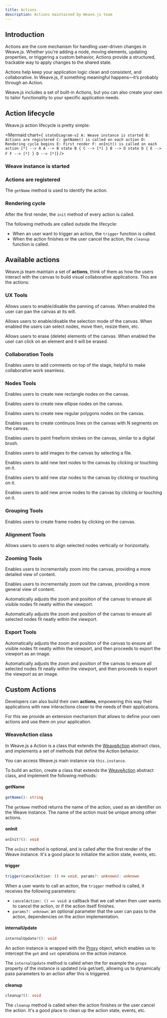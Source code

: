 ```yaml
---
title: Actions
description: Actions maintained by Weave.js team
---
```


## Introduction

Actions are the core mechanism for handling user-driven changes in Weave.js. Whether
you're adding a node, moving elements, updating properties, or triggering a custom behavior,
Actions provide a structured, trackable way to apply changes to the shared state.

Actions help keep your application logic clean and consistent, and collaborative. In Weave.js,
if something meaningful happens—it’s probably through an Action.

Weave.js includes a set of built-in Actions, but you can also create your own to tailor
functionality to your specific application needs.

## Action lifecycle

Weave.js action lifecycle is pretty simple:

<Mermaid
  chart={`
stateDiagram-v2
  A: Weave instance is started
  B: Actions are registered
  C: getName() is called on each action
  D: Rendering cycle begins
  E: First render
  F: onInit() is called on each action
  [*] --> A
  A --> B
  state B {
    C --> [*]
  }
  B --> D
  state D {
    E --> F
    F --> [*]
  }
  D --> [*]`}
/>

<div className="fd-steps">

<div className="[&_h3]:fd-step">

### Weave instance is started

</div>

<div className="[&_h3]:fd-step">

### Actions are registered

The `getName` method is used to identify the action.

</div>

<div className="[&_h3]:fd-step">

### Rendering cycle

After the first render, the `init` method of every action is called.

</div>
</div>

<Callout title="Decoupled from the lifecycle">

The following methods are called outside the lifecycle:

- When an user want to trigger an action, the `trigger` function is called.
- When the action finishes or the user cancel the action, the `cleanup` function is called.

</Callout>

## Available actions

Weave.js team maintain a set of **actions**, think of them as how the users interact with
the canvas to build visual collaborative applications. This are the actions:

### UX Tools

<Cards>

<Card href="/docs/main/build/actions/move-tool" title='Move Tool'>

Allows users to enable/disable the panning of canvas. When enabled the user can pan the canvas
at its will.

</Card>

<Card href="/docs/main/build/actions/selection-tool" title='Selection Tool'>

Allows users to enable/disable the selection mode of the canvas. When enabled the users can
select nodes, move then, resize them, etc.

</Card>

<Card href="/docs/main/build/actions/eraser-tool" title='Eraser Tool'>

Allows users to erase (delete) elements of the canvas. When enabled the user can click on an
element and it will be erased.

</Card>

</Cards>

### Collaboration Tools

<Cards>

<Card href="/docs/main/build/actions/comment-tool" title='Comment Tool'>

Enables users to add comments on top of the stage, helpful to make collaborative work seamless.

</Card>

</Cards>

### Nodes Tools

<Cards>

<Card href="/docs/main/build/actions/rectangle-tool" title='Rectangle Tool'>

Enables users to create new rectangle nodes on the canvas.

</Card>

<Card href="/docs/main/build/actions/ellipse-tool" title='Ellipse Tool'>

Enables users to create new ellipse nodes on the canvas.

</Card>

<Card href="/docs/main/build/actions/regular-polygon-tool" title='Regular Polygon Tool'>

Enables users to create new regular polygons nodes on the canvas.

</Card>

<Card href="/docs/main/build/actions/pen-tool" title='Pen Tool'>

Enables users to create continuos lines on the canvas with N segments on the canvas.

</Card>

<Card href="/docs/main/build/actions/brush-tool" title='Brush Tool'>

Enables users to paint freeform strokes on the canvas, similar to a digital brush.

</Card>

<Card href="/docs/main/build/actions/image-tool" title='Image Tool'>

Enables users to add images to the canvas by selecting a file.

</Card>

<Card href="/docs/main/build/actions/text-tool" title='Text Tool'>

Enables users to add new text nodes to the canvas by clicking or touching on it.

</Card>

<Card href="/docs/main/build/actions/star-tool" title='Star Tool'>

Enables users to add new star nodes to the canvas by clicking or touching on it.

</Card>

<Card href="/docs/main/build/actions/arrow-tool" title='Arrow Tool'>

Enables users to add new arrow nodes to the canvas by clicking or touching on it.

</Card>

</Cards>

### Grouping Tools

<Cards>

<Card href="/docs/main/build/actions/frame-tool" title='Frame Tool'>

Enables users to create frame nodes by clicking on the canvas.

</Card>

</Cards>

### Alignment Tools

<Cards>

<Card href="/docs/main/build/actions/align-nodes-tool" title='Align Nodes Tool'>

Allows users to users to align selected nodes vertically or horizontally.

</Card>

</Cards>

### Zooming Tools

<Cards>

<Card href="/docs/main/build/actions/zoom-in-tool" title='Zoom In Tool'>

Enables users to incrementally zoom into the canvas, providing a more detailed view of
content.

</Card>

<Card href="/docs/main/build/actions/zoom-out-tool" title='Zoom Out Tool'>

Enables users to incrementally zoom out the canvas, providing a more general view of
content.

</Card><Card href="/docs/main/build/actions/fit-to-screen-tool" title='Fit to Screen Tool'>

Automatically adjusts the zoom and position of the canvas to ensure all visible nodes
fit neatly within the viewport.

</Card>

<Card href="/docs/main/build/actions/fit-to-selection-tool" title='Fit to Selection Tool'>

Automatically adjusts the zoom and position of the canvas to ensure all selected nodes
fit neatly within the viewport.

</Card>

</Cards>

### Export Tools

<Cards>

<Card href="/docs/main/build/actions/export-stage-tool" title='Export Stage Tool'>

Automatically adjusts the zoom and position of the canvas to ensure all visible nodes
fit neatly within the viewport, and then proceeds to export the viewport as an image.

</Card>

<Card href="/docs/main/build/actions/export-node-tool" title='Export Node Tool'>

Automatically adjusts the zoom and position of the canvas to ensure all selected nodes
fit neatly within the viewport, and then proceeds to export the viewport as an image.

</Card>

</Cards>

## Custom Actions

Developers can also build their own **actions**, empowering this way their applications
with new interactions closer to the needs of their applications.

For this we provide an extension mechanism that allows to define your own actions and use them
on your application.

### WeaveAction class

In Weave.js a Action is a class that extends the
[WeaveAction](https://github.com/InditexTech/weavejs/blob/main/code/packages/sdk/src/actions/action.ts)
abstract class, and implements a set of methods that define the Action behavior.

<Callout title="Access the Weave instance">

You can access Weave.js main instance via `this.instance`.

</Callout>

To build an action, create a class that extends the [WeaveAction](https://github.com/InditexTech/weavejs/blob/main/code/packages/sdk/src/actions/action.ts)
abstract class, and implement the following methods:

#### getName

```ts
getName(): string
```

The `getName` method returns the name of the action, used as an identifier
on the Weave instance. The name of the action must be unique among other actions.

#### onInit

```ts
onInit?(): void
```

The `onInit` method is optional, and is called after the first render of the
Weave instance. It's a good place to initialize the action state, events, etc.

#### trigger

```ts
trigger(cancelAction: () => void, params?: unknown): unknown
```

When a user wants to call an action, the `trigger` method is called, it receives
the following parameters:

- `cancelAction: () => void`: a callback that we call when then user wants to cancel
  the action, or if the action itself finishes.
- `params?: unknown`: an optional parameter that the user can pass to the action, dependencies
  on the action implementation.

#### internalUpdate

```ts
internalUpdate?(): void
```

An action instance is wrapped with the
[Proxy](https://developer.mozilla.org/en-US/docs/Web/JavaScript/Reference/Global_Objects/Proxy)
object, which enables us to intercept the `get` and `set` operations on the action instance.

The `internalUpdate` method is called when the for example the `props` property of the instance
is updated (via get/set), allowing us to dynamically pass parameters to an action after this is
triggered.

#### cleanup

```ts
cleanup?(): void
```

The `cleanup` method is called when the action finishes or the user cancel the action. It's a
good place to clean up the action state, events, etc.
